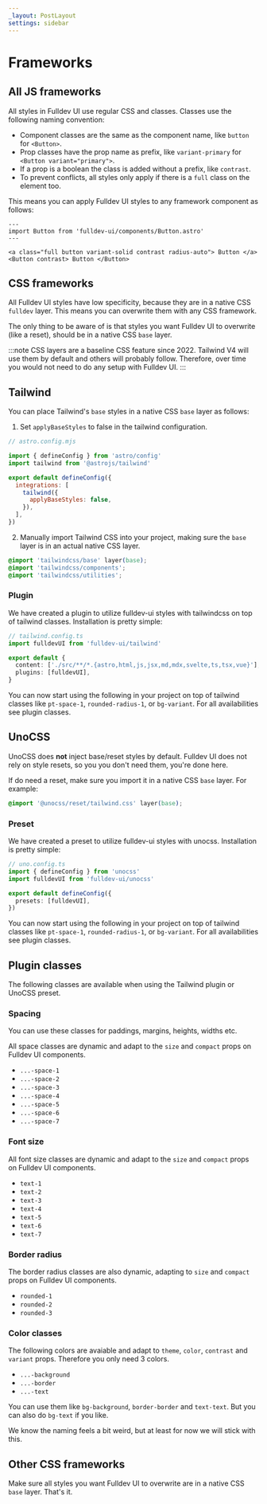 ```yaml
---
_layout: PostLayout
settings: sidebar
---
```


# Frameworks

## All JS frameworks

All styles in Fulldev UI use regular CSS and classes. Classes use the following naming convention:

- Component classes are the same as the component name, like `button` for `<Button>`.
- Prop classes have the prop name as prefix, like `variant-primary` for `<Button variant="primary">`.
- If a prop is a boolean the class is added without a prefix, like `contrast`.
- To prevent conflicts, all styles only apply if there is a `full` class on the element too.

This means you can apply Fulldev UI styles to any framework component as follows:

```astro live
---
import Button from 'fulldev-ui/components/Button.astro'
---

<a class="full button variant-solid contrast radius-auto"> Button </a>
<Button contrast> Button </Button>
```

## CSS frameworks

All Fulldev UI styles have low specificity, because they are in a native CSS `fulldev` layer. This means you can overwrite them with any CSS framework.

The only thing to be aware of is that styles you want Fulldev UI to overwrite (like a reset), should be in a native CSS `base` layer.

:::note
CSS layers are a baseline CSS feature since 2022. Tailwind V4 will use them by default and others will probably follow. Therefore, over time you would not need to do any setup with Fulldev UI.
:::

## Tailwind

You can place Tailwind's `base` styles in a native CSS `base` layer as follows:

1. Set `applyBaseStyles` to false in the tailwind configuration.

```js
// astro.config.mjs

import { defineConfig } from 'astro/config'
import tailwind from '@astrojs/tailwind'

export default defineConfig({
  integrations: [
    tailwind({
      applyBaseStyles: false,
    }),
  ],
})
```

2. Manually import Tailwind CSS into your project, making sure the `base` layer is in an actual native CSS layer.

```css
@import 'tailwindcss/base' layer(base);
@import 'tailwindcss/components';
@import 'tailwindcss/utilities';
```

### Plugin

We have created a plugin to utilize fulldev-ui styles with tailwindcss on top of tailwind classes. Installation is pretty simple:

```ts
// tailwind.config.ts
import fulldevUI from 'fulldev-ui/tailwind'

export default {
  content: ['./src/**/*.{astro,html,js,jsx,md,mdx,svelte,ts,tsx,vue}'],
  plugins: [fulldevUI],
}
```

You can now start using the following in your project on top of tailwind classes like `pt-space-1`, `rounded-radius-1`, or `bg-variant`. For all availabilities see plugin classes.

## UnoCSS

UnoCSS does **not** inject base/reset styles by default. Fulldev UI does not rely on style resets, so you you don't need them, you're done here.

If do need a reset, make sure you import it in a native CSS `base` layer. For example:

```css
@import '@unocss/reset/tailwind.css' layer(base);
```

### Preset

We have created a preset to utilize fulldev-ui styles with unocss. Installation is pretty simple:

```ts
// uno.config.ts
import { defineConfig } from 'unocss'
import fulldevUI from 'fulldev-ui/unocss'

export default defineConfig({
  presets: [fulldevUI],
})
```

You can now start using the following in your project on top of tailwind classes like `pt-space-1`, `rounded-radius-1`, or `bg-variant`. For all availabilities see plugin classes.

## Plugin classes

The following classes are available when using the Tailwind plugin or UnoCSS preset.

### Spacing

You can use these classes for paddings, margins, heights, widths etc.

All space classes are dynamic and adapt to the `size` and `compact` props on Fulldev UI components.

- `...-space-1`
- `...-space-2`
- `...-space-3`
- `...-space-4`
- `...-space-5`
- `...-space-6`
- `...-space-7`

### Font size

All font size classes are dynamic and adapt to the `size` and `compact` props on Fulldev UI components.

- `text-1`
- `text-2`
- `text-3`
- `text-4`
- `text-5`
- `text-6`
- `text-7`

### Border radius

The border radius classes are also dynamic, adapting to `size` and `compact` props on Fulldev UI components.

- `rounded-1`
- `rounded-2`
- `rounded-3`

### Color classes

The following colors are avaiable and adapt to `theme`, `color`, `contrast` and `variant` props. Therefore you only need 3 colors.

- `...-background`
- `...-border`
- `...-text`

You can use them like `bg-background`, `border-border` and `text-text`. But you can also do `bg-text` if you like.

We know the naming feels a bit weird, but at least for now we will stick with this.

## Other CSS frameworks

Make sure all styles you want Fulldev UI to overwrite are in a native CSS `base` layer. That's it.

